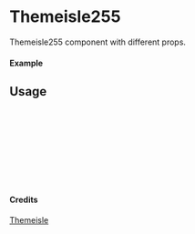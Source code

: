 
<Meta of={Themeisle255} title="Themeisle/Themeisle255" />

# Themeisle255

Themeisle255 component with different props.

#### Example

<Canvas of={Themeisle255.Primary} />

## Usage

```ts
import { Themeisle255 } from "yadl-ui";

const Example = () => {
  return (
      <Themeisle255 />
  );
};

export default Example;
```

#### Credits
[Themeisle](https://themeisle.com/illustrations)
